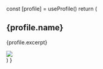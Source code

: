 
  const [profile] = useProfile()
  return (
    <Section py="20">
      <Container>
        <Grid col="1fr 350px" alignItems="center" gap="20">
          <Div>
            <H1 my="0" fontWeight="black">
              {profile.name}
            </H1>
            <P fontSize="4xl" mt="2">
              {profile.excerpt}
            </P>
          </Div>
          <Image
            src={profile.picture}
            size="350px"
            rounded="full"
            overflow="hidden"
          />
        </Grid>
      </Container>
    </Section>
  )
}
